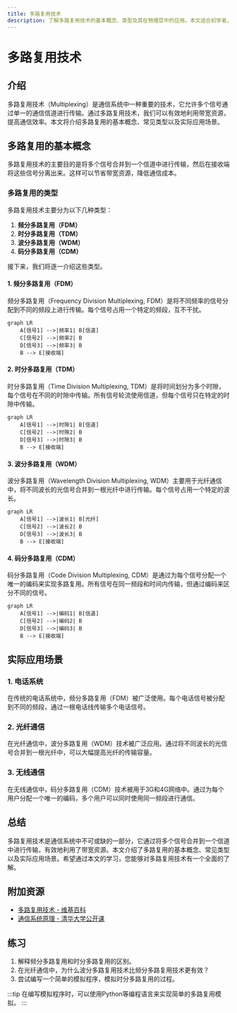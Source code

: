 ```yaml
---
title: 多路复用技术
description: 了解多路复用技术的基本概念、类型及其在物理层中的应用。本文适合初学者，包含清晰的解释、代码示例和实际案例。
---
```


# 多路复用技术

## 介绍

多路复用技术（Multiplexing）是通信系统中一种重要的技术，它允许多个信号通过单一的通信信道进行传输。通过多路复用技术，我们可以有效地利用带宽资源，提高通信效率。本文将介绍多路复用的基本概念、常见类型以及实际应用场景。

## 多路复用的基本概念

多路复用技术的主要目的是将多个信号合并到一个信道中进行传输，然后在接收端将这些信号分离出来。这样可以节省带宽资源，降低通信成本。

### 多路复用的类型

多路复用技术主要分为以下几种类型：

1. **频分多路复用（FDM）**
2. **时分多路复用（TDM）**
3. **波分多路复用（WDM）**
4. **码分多路复用（CDM）**

接下来，我们将逐一介绍这些类型。

#### 1. 频分多路复用（FDM）

频分多路复用（Frequency Division Multiplexing, FDM）是将不同频率的信号分配到不同的频段上进行传输。每个信号占用一个特定的频段，互不干扰。

```mermaid
graph LR
    A[信号1] -->|频率1| B[信道]
    C[信号2] -->|频率2| B
    D[信号3] -->|频率3| B
    B --> E[接收端]
```

#### 2. 时分多路复用（TDM）

时分多路复用（Time Division Multiplexing, TDM）是将时间划分为多个时隙，每个信号在不同的时隙中传输。所有信号轮流使用信道，但每个信号只在特定的时隙中传输。

```mermaid
graph LR
    A[信号1] -->|时隙1| B[信道]
    C[信号2] -->|时隙2| B
    D[信号3] -->|时隙3| B
    B --> E[接收端]
```

#### 3. 波分多路复用（WDM）

波分多路复用（Wavelength Division Multiplexing, WDM）主要用于光纤通信中，将不同波长的光信号合并到一根光纤中进行传输。每个信号占用一个特定的波长。

```mermaid
graph LR
    A[信号1] -->|波长1| B[光纤]
    C[信号2] -->|波长2| B
    D[信号3] -->|波长3| B
    B --> E[接收端]
```

#### 4. 码分多路复用（CDM）

码分多路复用（Code Division Multiplexing, CDM）是通过为每个信号分配一个唯一的编码来实现多路复用。所有信号在同一频段和时间内传输，但通过编码来区分不同的信号。

```mermaid
graph LR
    A[信号1] -->|编码1| B[信道]
    C[信号2] -->|编码2| B
    D[信号3] -->|编码3| B
    B --> E[接收端]
```

## 实际应用场景

### 1. 电话系统

在传统的电话系统中，频分多路复用（FDM）被广泛使用。每个电话信号被分配到不同的频段，通过一根电话线传输多个电话信号。

### 2. 光纤通信

在光纤通信中，波分多路复用（WDM）技术被广泛应用。通过将不同波长的光信号合并到一根光纤中，可以大幅提高光纤的传输容量。

### 3. 无线通信

在无线通信中，码分多路复用（CDM）技术被用于3G和4G网络中。通过为每个用户分配一个唯一的编码，多个用户可以同时使用同一频段进行通信。

## 总结

多路复用技术是通信系统中不可或缺的一部分，它通过将多个信号合并到一个信道中进行传输，有效地利用了带宽资源。本文介绍了多路复用的基本概念、常见类型以及实际应用场景。希望通过本文的学习，您能够对多路复用技术有一个全面的了解。

## 附加资源

- [多路复用技术 - 维基百科](https://zh.wikipedia.org/wiki/%E5%A4%9A%E8%B7%AF%E5%A4%8D%E7%94%A8)
- [通信系统原理 - 清华大学公开课](https://www.coursera.org/learn/communication-systems)

## 练习

1. 解释频分多路复用和时分多路复用的区别。
2. 在光纤通信中，为什么波分多路复用技术比频分多路复用技术更有效？
3. 尝试编写一个简单的模拟程序，模拟时分多路复用的过程。

:::tip
在编写模拟程序时，可以使用Python等编程语言来实现简单的多路复用模拟。
:::